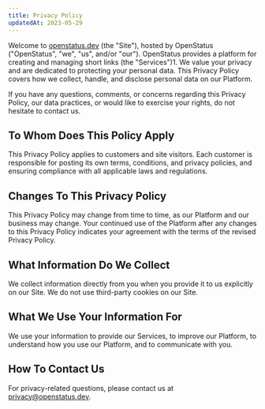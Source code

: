 ```yaml
---
title: Privacy Policy
updatedAt: 2023-05-29
---
```


Welcome to [openstatus.dev](/) (the "Site"), hosted by OpenStatus ("OpenStatus",
"we", "us", and/or "our"). OpenStatus provides a platform for creating and
managing short links (the "Services")​1​. We value your privacy and are
dedicated to protecting your personal data. This Privacy Policy covers how we
collect, handle, and disclose personal data on our Platform.

If you have any questions, comments, or concerns regarding this Privacy Policy,
our data practices, or would like to exercise your rights, do not hesitate to
contact us.

## To Whom Does This Policy Apply

This Privacy Policy applies to customers and site visitors. Each customer is
responsible for posting its own terms, conditions, and privacy policies, and
ensuring compliance with all applicable laws and regulations.

## Changes To This Privacy Policy

This Privacy Policy may change from time to time, as our Platform and our
business may change. Your continued use of the Platform after any changes to
this Privacy Policy indicates your agreement with the terms of the revised
Privacy Policy.

## What Information Do We Collect

We collect information directly from you when you provide it to us explicitly on
our Site. We do not use third-party cookies on our Site.

## What We Use Your Information For

We use your information to provide our Services, to improve our Platform, to
understand how you use our Platform, and to communicate with you.

## How To Contact Us

For privacy-related questions, please contact us at privacy@openstatus.dev.
